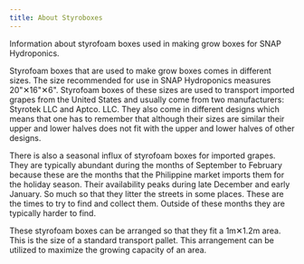 ```yaml
---
title: About Styroboxes
---
```



<Lead>

Information about styrofoam boxes used in making grow boxes for SNAP Hydroponics.

</Lead>

Styrofoam boxes that are used to make grow boxes comes in different sizes. The
size recommended for use in SNAP Hydroponics measures 20"✕16"✕6". Styrofoam boxes
of these sizes are used to transport imported grapes from the United States and
usually come from two manufacturers: Styrotek LLC and Aptco. LLC. They also come
in different designs which means that one has to remember that although their
sizes are similar their upper and lower halves does not fit with the upper and
lower halves of other designs.

There is also a seasonal influx of styrofoam boxes for imported grapes. They are
typically abundant during the months of September to February because these are
the months that the Philippine market imports them for the holiday season. Their
availability peaks during late December and early January. So much so that they
litter the streets in some places. These are the times to try to find and collect
them. Outside of these months they are typically harder to find.

These styrofoam boxes can be arranged so that they fit a 1m✕1.2m area. This is
the size of a standard transport pallet. This arrangement can be utilized to
maximize the growing capacity of an area.

<Figure
  caption="Compact arrangement of styroboxes." 
  alt="Five styroboxes arranged so that they fit in a 1m⨉1.2m area."
  src="styrobox-arrangement.jpg"
/>

